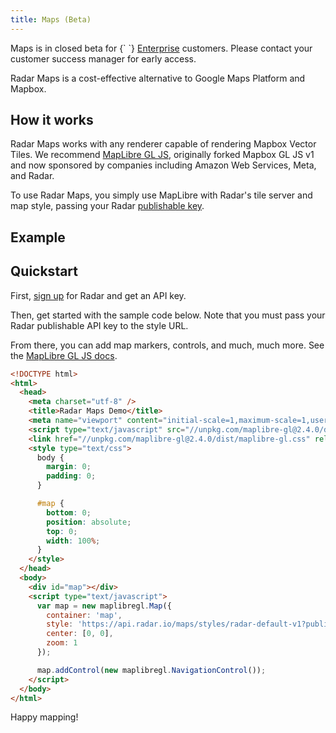 ```yaml
---
title: Maps (Beta)
---
```


<Alert alertType="info">
  Maps is in closed beta for {` `}
  <a href="https://radar.com/pricing" target="_blank">Enterprise</a> customers. Please contact your customer success manager for early access.
</Alert>

Radar Maps is a cost-effective alternative to Google Maps Platform and Mapbox.

## How it works

Radar Maps works with any renderer capable of rendering Mapbox Vector Tiles. We recommend [MapLibre GL JS](https://maplibre.org/projects/maplibre-gl-js/), originally forked Mapbox GL JS v1 and now sponsored by companies including Amazon Web Services, Meta, and Radar.

To use Radar Maps, you simply use MapLibre with Radar's tile server and map style, passing your Radar [publishable key](/documentation/api#authentication).

## Example

<Map />

## Quickstart

First, [sign up](/signup) for Radar and get an API key.

Then, get started with the sample code below. Note that you must pass your Radar publishable API key to the style URL.

From there, you can add map markers, controls, and much, much more. See the [MapLibre GL JS docs](https://maplibre.org/projects/maplibre-gl-js/).

```html
<!DOCTYPE html>
<html>
  <head>
    <meta charset="utf-8" />
    <title>Radar Maps Demo</title>
    <meta name="viewport" content="initial-scale=1,maximum-scale=1,user-scalable=no" />
    <script type="text/javascript" src="//unpkg.com/maplibre-gl@2.4.0/dist/maplibre-gl.js"></script>
    <link href="//unpkg.com/maplibre-gl@2.4.0/dist/maplibre-gl.css" rel="stylesheet" />
    <style type="text/css">
      body {
        margin: 0;
        padding: 0;
      }

      #map {
        bottom: 0;
        position: absolute;
        top: 0;
        width: 100%;
      }
    </style>
  </head>
  <body>
    <div id="map"></div>
    <script type="text/javascript">
      var map = new maplibregl.Map({
        container: 'map',
        style: 'https://api.radar.io/maps/styles/radar-default-v1?publishableKey=' + publishableKey,
        center: [0, 0],
        zoom: 1
      });

      map.addControl(new maplibregl.NavigationControl());
    </script>
  </body>
</html>
```

Happy mapping!